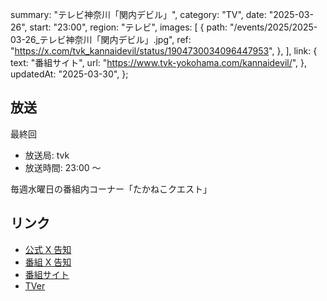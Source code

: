   summary: "テレビ神奈川「関内デビル」",
  category: "TV",
  date: "2025-03-26",
  start: "23:00",
  region: "テレビ",
  images: [
    {
      path: "/events/2025/2025-03-26_テレビ神奈川「関内デビル」.jpg",
      ref: "https://x.com/tvk_kannaidevil/status/1904730034096447953",
    },
  ],
  link: {
    text: "番組サイト",
    url: "https://www.tvk-yokohama.com/kannaidevil/",
  },
  updatedAt: "2025-03-30",
};

## 放送

最終回

- 放送局: tvk
- 放送時間: 23:00 〜

毎週水曜日の番組内コーナー「たかねこクエスト」

## リンク

- [公式 X 告知](https://x.com/takanenofficial/status/1904873484687466714)
- [番組 X 告知](https://x.com/tvk_kannaidevil/status/1904730034096447953)
- [番組サイト](https://www.tvk-yokohama.com/kannaidevil/)
- [TVer](https://tver.jp/series/srehapgls0)
